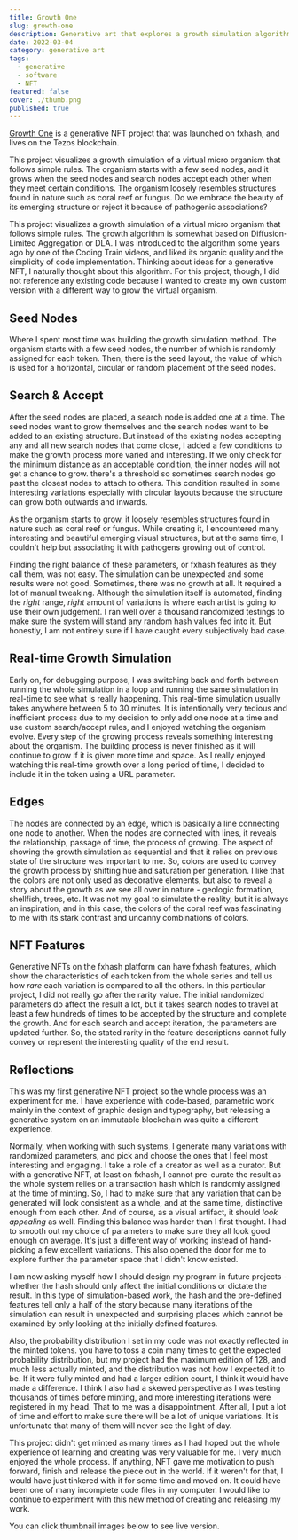 ```yaml
---
title: Growth One
slug: growth-one
description: Generative art that explores a growth simulation algorithm.
date: 2022-03-04
category: generative art
tags:
  - generative
  - software
  - NFT
featured: false
cover: ./thumb.png
published: true
---
```




[Growth One](https://www.fxhash.xyz/generative/10249) is a generative NFT
project that was launched on fxhash, and lives on the Tezos blockchain.

This project visualizes a growth simulation of a virtual micro organism that follows simple rules. The organism starts with a few seed nodes, and it grows when the seed nodes and search nodes accept each other when they meet certain conditions. The organism loosely resembles structures found in nature such as coral reef or fungus. Do we embrace the beauty of its emerging structure or reject it because of pathogenic associations?

<GC start={2} end={12} mb>
  <FxHash
    title="growth-one"
    caption="Token #5 with random seed nodes placement;
    Token #7 with horizontal placement; Token #10 with circular placement"
    maxCols="3"
    tokens={[4, 6, 9]}
  />
</GC>

This project visualizes a growth simulation of a virtual micro organism that follows simple rules. The growth algorithm is somewhat based on Diffusion-Limited Aggregation or DLA. I was introduced to the algorithm some years ago by one of the Coding Train videos, and liked its organic quality and the simplicity of code implementation. Thinking about ideas for a generative NFT, I naturally thought about this algorithm. For this project, though, I did not reference any existing code because I wanted to create my own custom version with a different way to grow the virtual organism.

## Seed Nodes

Where I spent most time was building the growth simulation method. The organism starts with a few seed nodes, the number of which is randomly assigned for each token. Then, there is the seed layout, the value of which is used for a horizontal, circular or random placement of the seed nodes.

<GC start={2} end={5} lgStart={3} mt>
  <FxHash
    title="growth-one"
    caption="Examples of inner growth; Token #9 and #13"
    maxCols={"1"}
    tokens={[8, 12]}
    class={"gap-4"}
  />
</GC>

<GC start={5} lgEnd={10}>

## Search & Accept

After the seed nodes are placed, a search node is added one at a time. The seed nodes want to grow themselves and the search nodes want to be added to an existing structure. But instead of the existing nodes accepting any and all new search nodes that come close, I added a few conditions to make the growth process more varied and interesting. If we only check for the minimum distance as an acceptable condition, the inner nodes will not get a chance to grow. there's a threshold so sometimes search nodes go past the closest nodes to attach to others. This condition resulted in some interesting variations especially with circular layouts because the structure can grow both outwards and inwards.

As the organism starts to grow, it loosely resembles structures found in nature such as coral reef or fungus. While creating it, I encountered many interesting and beautiful emerging visual structures, but at the same time, I couldn't help but associating it with pathogens growing out of control.

Finding the right balance of these parameters, or fxhash features as they call them, was not easy. The simulation can be unexpected and some results were not good. Sometimes, there was no growth at all. It required a lot of manual tweaking. Although the simulation itself is automated, finding the _right_ range, _right_ amount of variations is where each artist is going to use their own judgement. I ran well over a thousand randomized testings to make sure the system will stand any random hash values fed into it. But honestly, I am not entirely sure if I have caught every subjectively bad case.

  </GC>

<GC start={3} end={8}>

## Real-time Growth Simulation

Early on, for debugging purpose, I was switching back and forth between running the whole simulation in a loop and running the same simulation in real-time to see what is really happening. This real-time simulation usually takes anywhere between 5 to 30 minutes. It is intentionally very tedious and inefficient process due to my decision to only add one node at a time and use custom search/accept rules, and I enjoyed watching the organism evolve. Every step of the growing process reveals something interesting about the organism. The building process is never finished as it will continue to grow if it is given more time and space. As I really enjoyed watching this real-time growth over a long period of time, I decided to include it in the token using a URL parameter.

</GC>

<GC start={8} end={12}>

## Edges

The nodes are connected by an edge, which is basically a line connecting one node to another. When the nodes are connected with lines, it reveals the relationship, passage of time, the process of growing. The aspect of showing the growth simulation as sequential and that it relies on previous state of the structure was important to me. So, colors are used to convey the growth process by shifting hue and saturation per generation. I like that the colors are not only used as decorative elements, but also to reveal a story about the growth as we see all over in nature - geologic formation, shellfish, trees, etc. It was not my goal to simulate the reality, but it is always an inspiration, and in this case, the colors of the coral reef was fascinating to me with its stark contrast and uncanny combinations of colors.

  </GC>

<GC start={2} end={12} mt mb>
  <FxHash
    title="growth-one"
    caption="Colors are different based on seeds and generations. From left: Token #4,
    #17, and #23"
    maxCols={"3"}
    tokens={[3, 16, 22]}
  />
</GC>

## NFT Features

Generative NFTs on the fxhash platform can have fxhash features, which show the characteristics of each token from the whole series and tell us how _rare_ each variation is compared to all the others. In this particular project, I did not really go after the rarity value. The initial randomized parameters do affect the result a lot, but it takes search nodes to travel at least a few hundreds of times to be accepted by the structure and complete the growth. And for each search and accept iteration, the parameters are updated further. So, the stated rarity in the feature descriptions cannot fully convey or represent the interesting quality of the end result.

## Reflections

This was my first generative NFT project so the whole process was an experiment for me. I have experience with code-based, parametric work mainly in the context of graphic design and typography, but releasing a generative system on an immutable blockchain was quite a different experience.

Normally, when working with such systems, I generate many variations with randomized parameters, and pick and choose the ones that I feel most interesting and engaging. I take a role of a creator as well as a curator. But with a generative NFT, at least on fxhash, I cannot pre-curate the result as the whole system relies on a transaction hash which is randomly assigned at the time of minting. So, I had to make sure that any variation that can be generated will look consistent as a whole, and at the same time, distinctive enough from each other. And of course, as a visual artifact, it should _look appealing_ as well. Finding this balance was harder than I first thought. I had to smooth out my choice of parameters to make sure they all look good enough on average. It's just a different way of working instead of hand-picking a few excellent variations. This also opened the door for me to explore further the parameter space that I didn't know existed.

I am now asking myself how I should design my program in future projects - whether the hash should only affect the initial conditions or dictate the result. In this type of simulation-based work, the hash and the pre-defined features tell only a half of the story because many iterations of the simulation can result in unexpected and surprising places which cannot be examined by only looking at the initially defined features.

Also, the probability distribution I set in my code was not exactly reflected in the minted tokens. you have to toss a coin many times to get the expected probability distribution, but my project had the maximum edition of 128, and much less actually minted, and the distribution was not how I expected it to be. If it were fully minted and had a larger edition count, I think it would have made a difference. I think I also had a skewed perspective as I was testing thousands of times before minting, and more interesting iterations were registered in my head. That to me was a disappointment. After all, I put a lot of time and effort to make sure there will be a lot of unique variations. It is unfortunate that many of them will never see the light of day.

This project didn't get minted as many times as I had hoped but the whole experience of learning and creating was very valuable for me. I very much enjoyed the whole process. If anything, NFT gave me motivation to push forward, finish and release the piece out in the world. If it weren't for that, I would have just tinkered with it for some time and moved on. It could have been one of many incomplete code files in my computer. I would like to continue to experiment with this new method of creating and releasing my work.

You can click thumbnail images below to see live version.

<GC start={1} end={13} mt>
  <FxHash title="growth-one" maxCols={10} from={0} />
</GC>
